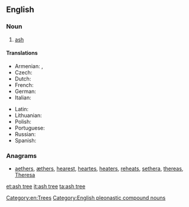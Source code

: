 ==English==
{{wikipedia}}

===Noun===
{{en-noun}}

# [[ash#Noun 2|ash]]

====Translations====
{{trans-top|ash}}
* Armenian: {{t-|hy|հացենի|tr=hac'eni}}, {{t-|hy|հացի|tr=hac'i}}
* Czech: {{t+|cs|jasan|m}}
* Dutch: {{t+|nl|es|m}}
* French: {{t+|fr|frêne|m}}
* German: {{t+|de|Esche|f}}
* Italian: {{t+|it|frassino|m}}
{{trans-mid}}
* Latin: {{t-|la|fraxinus}}
* Lithuanian: {{t+|lt|uosis|m}}
* Polish: {{t+|pl|jesion|m}}
* Portuguese: {{t+|pt|freixo|m}}
* Russian: {{t+|ru|ясень|m|tr=jásen'}}
* Spanish: {{t+|es|fresno|m}}
{{trans-bottom}}

===Anagrams===
* [[aethers#English|aethers]], [[æthers#English|æthers]], [[hearest#English|hearest]], [[heartes#English|heartes]], [[heaters#English|heaters]], [[reheats#English|reheats]], [[sethera#English|sethera]], [[thereas#English|thereas]], [[Theresa#English|Theresa]]

[[Category:en:Trees]]
[[Category:English pleonastic compound nouns]]
[[et:ash tree]]
[[it:ash tree]]
[[ta:ash tree]]